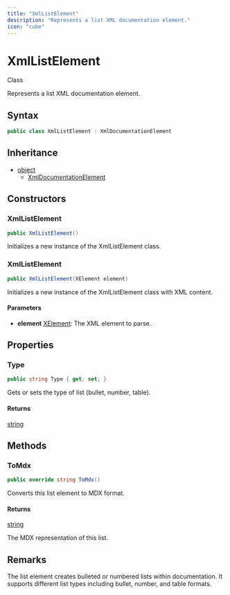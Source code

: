 ```yaml
---
title: "XmlListElement"
description: "Represents a list XML documentation element."
icon: "cube"
---
```


# XmlListElement

<Badge variant="outline">Class</Badge>

Represents a list XML documentation element.

## Syntax

```csharp
public class XmlListElement : XmlDocumentationElement
```

## Inheritance

- [object](https://learn.microsoft.com/dotnet/api/system.object)
  - [XmlDocumentationElement](/api-reference/cloudnimble/easyaf/xmldocumentation/xmldocumentationelement)

## Constructors

### XmlListElement

```csharp
public XmlListElement()
```

Initializes a new instance of the XmlListElement class.

### XmlListElement

```csharp
public XmlListElement(XElement element)
```

Initializes a new instance of the XmlListElement class with XML content.

#### Parameters

- **element** [XElement](https://learn.microsoft.com/dotnet/api/system.xml.linq.xelement): The XML element to parse.


## Properties

### Type

```csharp
public string Type { get; set; }
```

Gets or sets the type of list (bullet, number, table).

#### Returns

[string](https://learn.microsoft.com/dotnet/api/system.string)


## Methods

### ToMdx

```csharp
public override string ToMdx()
```

Converts this list element to MDX format.

#### Returns

[string](https://learn.microsoft.com/dotnet/api/system.string)

The MDX representation of this list.


## Remarks

The list element creates bulleted or numbered lists within documentation.
It supports different list types including bullet, number, and table formats.

